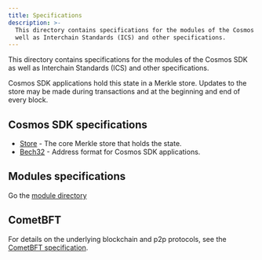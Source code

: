 ```yaml
---
title: Specifications
description: >-
  This directory contains specifications for the modules of the Cosmos SDK as
  well as Interchain Standards (ICS) and other specifications.
---
```


This directory contains specifications for the modules of the Cosmos SDK as well as Interchain Standards (ICS) and other specifications.

Cosmos SDK applications hold this state in a Merkle store. Updates to
the store may be made during transactions and at the beginning and end of every
block.

## Cosmos SDK specifications

* [Store](/docs/sdk/v0.50/learn/advanced/store) - The core Merkle store that holds the state.
* [Bech32](/docs/sdk/v0.50/build/spec/addresses/bech32) - Address format for Cosmos SDK applications.

## Modules specifications

Go the [module directory](https://docs.cosmos.network/main/modules)

## CometBFT

For details on the underlying blockchain and p2p protocols, see
the [CometBFT specification](https://github.com/cometbft/cometbft/tree/main/spec).
